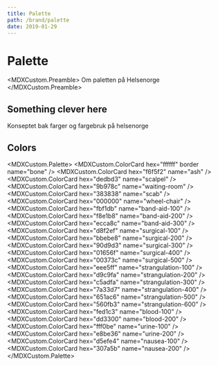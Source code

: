 ```yaml
---
title: Palette
path: /brand/palette
date: 2019-01-29
---
```



# Palette

<MDXCustom.Preamble>
  Om paletten på Helsenorge
</MDXCustom.Preamble>

## Something clever here

Konseptet bak farger og fargebruk på helsenorge

## Colors

<MDXCustom.Palette>
  <MDXCustom.ColorCard hex="ffffff" border name="bone" />
  <MDXCustom.ColorCard hex="f6f5f2" name="ash" />
  <MDXCustom.ColorCard hex="dedbd3" name="scalpel" />
  <MDXCustom.ColorCard hex="9b978c" name="waiting-room" />
  <MDXCustom.ColorCard hex="383838" name="scab" />
  <MDXCustom.ColorCard hex="000000" name="wheel-chair" />
  <MDXCustom.ColorCard hex="fbf1db" name="band-aid-100" />
  <MDXCustom.ColorCard hex="f8e1b8" name="band-aid-200" />
  <MDXCustom.ColorCard hex="ecca8c" name="band-aid-300" />
  <MDXCustom.ColorCard hex="d8f2ef" name="surgical-100" />
  <MDXCustom.ColorCard hex="bbebe8" name="surgical-200" />
  <MDXCustom.ColorCard hex="90d9d3" name="surgical-300" />
  <MDXCustom.ColorCard hex="01656f" name="surgical-400" />
  <MDXCustom.ColorCard hex="00373c" name="surgical-500" />
  <MDXCustom.ColorCard hex="eee5ff" name="strangulation-100" />
  <MDXCustom.ColorCard hex="d9c9fa" name="strangulation-200" />
  <MDXCustom.ColorCard hex="c5adfa" name="strangulation-300" />
  <MDXCustom.ColorCard hex="7a33d7" name="strangulation-400" />
  <MDXCustom.ColorCard hex="651ac6" name="strangulation-500" />
  <MDXCustom.ColorCard hex="560fb3" name="strangulation-600" />
  <MDXCustom.ColorCard hex="fed1c3" name="blood-100" />
  <MDXCustom.ColorCard hex="dd3300" name="blood-200" />
  <MDXCustom.ColorCard hex="fff0be" name="urine-100" />
  <MDXCustom.ColorCard hex="e8be36" name="urine-200" />
  <MDXCustom.ColorCard hex="d5efe4" name="nausea-100" />
  <MDXCustom.ColorCard hex="307a5b" name="nausea-200" />
</MDXCustom.Palette>
